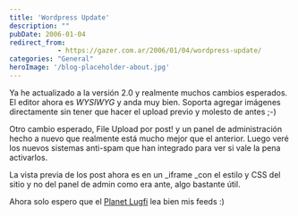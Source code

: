 ```yaml
---
title: 'Wordpress Update'
description: ""
pubDate: 2006-01-04
redirect_from: 
            - https://gazer.com.ar/2006/01/04/wordpress-update/
categories: "General"
heroImage: '/blog-placeholder-about.jpg'
---
```

Ya he actualizado a la versión 2.0 y realmente muchos cambios esperados. El editor ahora es _WYSIWYG_ y anda muy bien. Soporta agregar imágenes directamente sin tener que hacer el upload previo y molesto de antes ;-)

Otro cambio esperado, File Upload por post! y un panel de administración hecho a nuevo que realmente está mucho mejor que el anterior. Luego veré los nuevos sistemas anti-spam que han integrado para ver si vale la pena activarlos.

La vista previa de los post ahora es en un \_iframe \_con el estilo y CSS del sitio y no del panel de admin como era ante, algo bastante útil.

Ahora solo espero que el [Planet Lugfi](http://planet.lug.fi.uba.ar/) lea bien mis feeds :)
